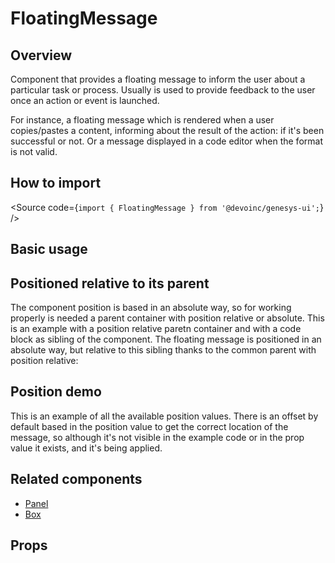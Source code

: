 

<Meta of={Stories} />

# FloatingMessage

## Overview

Component that provides a floating message to inform the user about a particular
task or process.
Usually is used to provide feedback to the user once an action or event is
launched.

For instance, a floating message which is rendered when a user copies/pastes a
content, informing about the result of the action: if it's been successful or
not. Or a message displayed in a code editor when the format is not valid.

## How to import

<Source code={`import { FloatingMessage } from '@devoinc/genesys-ui';`} />

## Basic usage

<Canvas of={Stories.Base} />

## Positioned relative to its parent

The component position is based in an absolute way, so for working properly is
needed a parent container with position relative or absolute. This is an example
with a position relative paretn container and with a code block as sibling of
the component.
The floating message is positioned in an absolute way, but relative to this
sibling thanks to the common parent with position relative:

<Canvas of={Stories.PositionedToItsParent} />

## Position demo

This is an example of all the available position values. There is an offset by
default based in the position value to get the correct location of the message,
so although it's not visible in the example code or in the prop value it exists,
and it's being applied.

<Canvas of={Stories.Position} />

## Related components

- [Panel](?path=/docs/components-layout-panel--docs)
- [Box](?path=/docs/components-layout-box--docs)

## Props

<ArgTypes of={Stories} />
